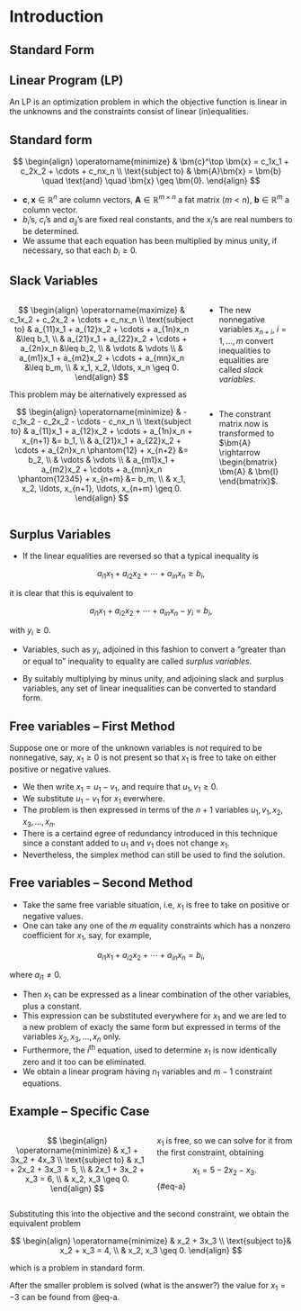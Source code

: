 # Introduction

## Standard Form

::: {.callout-note}
## Linear Program (LP)
An LP is an optimization problem in which the objective
function is linear in the unknowns and the constraints consist of linear
(in)equalities.
:::

::: {.callout-tip}
## Standard form
$$
\begin{align}
\operatorname{minimize} & \bm{c}^\top \bm{x} = c_1x_1 + c_2x_2 + \cdots + c_nx_n
\\
\text{subject to} & \bm{A}\bm{x} = \bm{b} \quad \text{and} \quad \bm{x} \geq
\bm{0}.
\end{align}
$$

* $\bm{c}, \bm{x} \in \mathbb{R}^n$ are column vectors, $\bm{A} \in
\mathbb{R}^{m \times n}$ a fat matrix ($m < n$), $\bm{b} \in \mathbb{R}^m$ a column vector.
* $b_i$'s, $c_i$'s and $a_{ij}$'s are fixed real constants, and the $x_i$'s are
real numbers to be determined.
* We assume that each equation has been multiplied by minus unity, if necessary,
so that each $b_i \geq 0$.

:::

## Slack Variables

:::: {.columns}

::: {.column width="68%"}

::: {.callout-tip appearance="minimal"}
$$
\begin{align}
\operatorname{maximize} & c_1x_2 + c_2x_2 + \cdots + c_nx_n \\
\text{subject to} & a_{11}x_1 + a_{12}x_2 + \cdots + a_{1n}x_n &\leq b_1, \\
& a_{21}x_1 + a_{22}x_2 + \cdots + a_{2n}x_n &\leq b_2, \\
& \vdots & \vdots \\
& a_{m1}x_1 + a_{m2}x_2 + \cdots + a_{mn}x_n &\leq b_m, \\
& x_1, x_2, \ldots, x_n \geq 0.
\end{align}
$$
:::

This problem may be alternatively expressed as

::: {.callout-tip appearance="minimal"}
$$
\begin{align}
\operatorname{minimize} & -c_1x_2 - c_2x_2 - \cdots - c_nx_n \\
\text{subject to} & a_{11}x_1 + a_{12}x_2 + \cdots + a_{1n}x_n + x_{n+1} &= b_1, \\
& a_{21}x_1 + a_{22}x_2 + \cdots + a_{2n}x_n \phantom{12} + x_{n+2} &= b_2, \\
& \vdots & \vdots \\
& a_{m1}x_1 + a_{m2}x_2 + \cdots + a_{mn}x_n \phantom{12345} + x_{n+m} &= b_m, \\
& x_1, x_2, \ldots, x_{n+1}, \ldots, x_{n+m} \geq 0.
\end{align}
$$
:::

:::

::: {.column width="32%"}
* The new nonnegative variables $x_{n+i}$, $i=1, \ldots, m$ convert inequalities
to equalities are called _slack variables_.

&nbsp;

* The constrant matrix now is transformed to $\bm{A} \rightarrow \begin{bmatrix}
\bm{A} & \bm{I} \end{bmatrix}$.
:::

::::


## Surplus Variables

* If the linear equalities are reversed so that a typical inequality is 

$$ a_{i1}x_1 + a_{i2}x_2 + \cdots + a_{in} x_n \geq b_i, $$

it is clear that this is equivalent to 

$$ a_{i1}x_1 + a_{i2}x_2 + \cdots + a_{in} x_n - y_i = b_i, $$

with $y_i \geq 0$.

* Variables, such as $y_i$, adjoined in this fashion to convert a "greater than
or equal to" inequality to equality are called _surplus variables_.

* By suitably multiplying by minus unity, and adjoining slack and surplus
variables, any set of linear inequalities can be converted to standard form.



## Free variables &#8211; First Method

::: {.callout-important appearance="minimal"}
Suppose one or more of the unknown variables is not required to be nonnegative,
say, $x_1 \geq 0$ is not present so that $x_1$ is free to take on either
positive or negative values.
:::

* We then write $x_1 = u_1 - v_1$, and require that $u_1, v_1 \geq 0$.
* We substitute $u_1 - v_1$ for $x_1$ everwhere.
* The problem is then expressed in terms of the $n+1$ variables $u_1, v_1, x_2,
x_3, \ldots, x_n$.
* There is a certaind egree of redundancy introduced in this technique since a
constant added to $u_1$ and $v_1$ does not change $x_1$.
* Nevertheless, the simplex method can still be used to find the solution.


## Free variables &#8211; Second Method {.smaller}

* Take the same free variable situation, i.e, $x_1$ is free to take on positive
or negative values.
* One can take any one of the $m$ equality constraints which has a nonzero
coefficient for $x_1$, say, for example,

$$ a_{i1}x_1 + a_{i2}x_2 + \cdots + a_{in}x_n = b_i, $$ 

where $a_{i1} \neq 0$.

* Then $x_1$ can be expressed as a linear combination of the other variables,
plus a constant.
* This expression can be substituted everywhere for $x_1$ and we are led to a
new problem of exacly the same form but expressed in terms of the variables
$x_2, x_3, \ldots, x_n$ only.
* Furthermore, the $i^{\text{th}}$ equation, used to determine $x_1$ is now
identically zero and it too can be eliminated.
* We obtain a linear program having $n_1$ variables and $m-1$ constraint
equations.

## Example &#8211; Specific Case {.smaller}

:::: {.columns}

::: {.column width="50%"}

::: {.callout-note appearance="minimal"}
$$
\begin{align}
\operatorname{minimize} & x_1 + 3x_2 + 4x_3 \\
\text{subject to} & x_1 + 2x_2 + 3x_3 = 5, \\
& 2x_1 + 3x_2 + x_3 = 6, \\
& x_2, x_3 \geq 0.
\end{align}
$$
:::

:::

::: {.column width="50%"}

$x_1$ is free, so we can solve for it from the first constraint, obtaining

$$ x_1 = 5 - 2x_2 - x_3.$$ {#eq-a}

:::

::::

Substituting this into the objective and the second constraint, we obtain the
equivalent problem 

$$
\begin{align}
\operatorname{minimize} & x_2 + 3x_3 \\
\text{subject to}& x_2 + x_3 = 4, \\
& x_2, x_3 \geq 0.
\end{align}
$$

which is a problem in standard form.

After the smaller problem is solved (what is the answer?) the value for $x_1 =
-3$ can be found from @eq-a.
